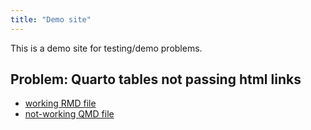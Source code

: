 ```yaml
---
title: "Demo site"
---
```


This is a demo site for testing/demo problems. 


## Problem: Quarto tables not passing html links

* [working RMD file](quarto_table/materials-rmd.html)
* [not-working QMD file](quarto_table/materials-quarto.html)
